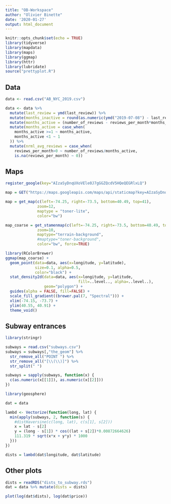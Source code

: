 ```yaml
---
title: "OB-Workspace"
author: "Olivier Binette"
date: '2020-01-27'
output: html_document
---
```


```r
knitr::opts_chunk$set(echo = TRUE)
library(tidyverse)
library(mapdata)
library(maps)
library(ggmap)
library(httr)
library(lubridate)
source("prettyplot.R")
```


## Data

```r
data <- read.csv("AB_NYC_2019.csv")

data <- data %>% 
  mutate(last_review = ymd(last_review)) %>% 
  mutate(months_inactive = round(as.numeric(ymd("2019-07-08") - last_review)/30.42)) %>% 
  mutate(months_active = (number_of_reviews - reviews_per_month*months_inactive)/reviews_per_month) %>% 
  mutate(months_active = case_when(
    months_active >=1 ~ months_active, 
    months_active <1 ~ 1
  )) %>% 
  mutate(nrml_avg_reviews = case_when(
    reviews_per_month>0 ~ number_of_reviews/months_active,
    is.na(reviews_per_month) ~ 0))
```

## Maps

```r
register_google(key="AIzaSyDnqUXoVEle0J7gGGZQcdV5HQeQEGRlxLQ")
```

```r
map = GET("https://maps.googleapis.com/maps/api/staticmap?key=AIzaSyDnqUXoVEle0J7gGGZQcdV5HQeQEGRlxLQ&center=40.711021996806984,-74.0226380913756&zoom=11&format=png&maptype=roadmap&style=element:geometry%7Ccolor:0xf5f5f5&style=element:labels%7Cvisibility:off&style=element:labels.icon%7Cvisibility:off&style=element:labels.text.fill%7Ccolor:0x616161&style=element:labels.text.stroke%7Ccolor:0xf5f5f5&style=feature:administrative.land_parcel%7Cvisibility:off&style=feature:administrative.land_parcel%7Celement:labels.text.fill%7Ccolor:0xbdbdbd&style=feature:administrative.neighborhood%7Cvisibility:off&style=feature:administrative.neighborhood%7Celement:geometry%7Cvisibility:off&style=feature:administrative.neighborhood%7Celement:geometry.fill%7Ccolor:0xff713d%7Cvisibility:off&style=feature:administrative.neighborhood%7Celement:geometry.stroke%7Cvisibility:off&style=feature:poi%7Celement:geometry%7Ccolor:0xeeeeee&style=feature:poi%7Celement:labels.text.fill%7Ccolor:0x757575&style=feature:poi.park%7Celement:geometry%7Ccolor:0xe5e5e5%7Cweight:8&style=feature:poi.park%7Celement:labels.text.fill%7Ccolor:0x9e9e9e&style=feature:poi.place_of_worship%7Cvisibility:off&style=feature:poi.place_of_worship%7Celement:geometry.fill%7Ccolor:0xe5e5e5%7Cvisibility:on%7Cweight:8&style=feature:road%7Cvisibility:off&style=feature:road%7Celement:geometry%7Ccolor:0xffffff&style=feature:road.arterial%7Celement:labels.text.fill%7Ccolor:0x757575&style=feature:road.highway%7Celement:geometry%7Ccolor:0xdadada&style=feature:road.highway%7Celement:labels.text.fill%7Ccolor:0x616161&style=feature:road.local%7Celement:labels.text.fill%7Ccolor:0x9e9e9e&style=feature:transit.line%7Celement:geometry%7Ccolor:0xe5e5e5&style=feature:transit.station%7Celement:geometry%7Ccolor:0xeeeeee&style=feature:water%7Cvisibility:on%7Cweight:8&style=feature:water%7Celement:geometry%7Ccolor:0xc9c9c9&style=feature:water%7Celement:labels.text.fill%7Ccolor:0x9e9e9e&size=480x360")
```

```r
map = get_map(c(left=-74.25, right=-73.5, bottom=40.49, top=41), 
              zoom=12,
              maptype = "toner-lite",
              color="bw")

map_coarse = get_stamenmap(c(left=-74.25, right=-73.5, bottom=40.49, top=41), 
              zoom=10,
              maptype="terrain-background",
              #maptype="toner-background",
              color="bw", force=TRUE)
```


```r
library(RColorBrewer)
ggmap(map_coarse) +
  geom_point(data=data, aes(x=longitude, y=latitude), 
             size=0.1, alpha=0.5,
             color="black") +
  stat_density2d(data=data, aes(x=longitude, y=latitude,
                                fill=..level.., alpha=..level..), 
                 geom="polygon") +
  guides(alpha = FALSE, fill=FALSE) +
  scale_fill_gradient((brewer.pal(7, "Spectral"))) +
  xlim(-74.15, -73.7) +
  ylim(40.55, 40.91) +
  theme_void()
```


## Subway entrances

```r
library(stringr)

subways = read.csv("subways.csv")
subways = subways[,"the_geom"] %>% 
  str_remove_all("POINT ") %>% 
  str_remove_all("[\\(\\)]") %>% 
  str_split(" ")

subways = sapply(subways, function(x) {
  c(as.numeric(x[[1]]), as.numeric(x[[2]]))
})
```

```r
library(geosphere)

dat = data

lambd <- Vectorize(function(long, lat) {
  min(apply(subways, 2, function(s) {
    #distHaversine(c(long, lat), c(s[1], s[2]))
    x = lat - s[2]
    y = (long - s[1]) * cos((lat + s[2])*0.00872664626)  
    111.319 * sqrt(x*x + y*y) * 1000
  }))
})

dists = lambd(dat$longitude, dat$latitude)
```

## Other plots

```r
dists = readRDS("dists_to_subway.rds")
dat = data %>% mutate(dists = dists)
```

```r
plot(log(dat$dists), log(dat$price))
```







